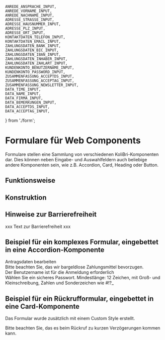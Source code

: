 	ANREDE_ANSPRACHE_INPUT,
	ANREDE_VORNAME_INPUT,
	ANREDE_NACHNAME_INPUT,
	ADRESSE_STRASSE_INPUT,
	ADRESSE_HAUSNUMMER_INPUT,
	ADRESSE_PLZ_INPUT,
	ADRESSE_ORT_INPUT,
	KONTAKTDATEN_TELEFON_INPUT,
	KONTAKTDATEN_EMAIL_INPUT,
	ZAHLUNGSDATEN_BANK_INPUT,
	ZAHLUNGSDATEN_BIC_INPUT,
	ZAHLUNGSDATEN_IBAN_INPUT,
	ZAHLUNGSDATEN_INHABER_INPUT,
	ZAHLUNGSDATEN_ZAHLART_INPUT,
	KUNDENKONTO_BENUTZERNAME_INPUT,
	KUNDENKONTO_PASSWORD_INPUT,
	ZUSAMMENFASSUNG_ACCEPTDS_INPUT,
	ZUSAMMENFASSUNG_ACCEPTAG_INPUT,
	ZUSAMMENFASSUNG_NEWSLETTER_INPUT,
	DATA_TIME_INPUT,
	DATA_NAME_INPUT,
	DATA_FIRMA_INPUT,
	DATA_BEMERKUNGEN_INPUT,
	DATA_ACCEPTDS_INPUT,
	DATA_ACCEPTAG_INPUT,
} from './form';

<Meta title="Web Components/Form/Controlled" argTypes={argTypes} />

# Formulare für Web Components

Formulare stellen eine Sammlung von verschiedenen KoliBri-Komponenten dar. Dies können neben Eingabe- und Auswahlfeldern auch
beliebige andere Komponenten sein, wie z.B. Accordion, Card, Heading oder Button.

## Funktionsweise

## Konstruktion

## Hinweise zur Barrierefreiheit

xxx Text zur Barrierefreiheit xxx

## Beispiel für ein komplexes Formular, eingebettet in eine Accordion-Komponente

<Canvas>
	<div>
		<kol-heading _level="2" class="mb-2 d-block">
			Antragsdaten bearbeiten
		</kol-heading>
		<kol-tabs _tabs="[{'_label': 'Persönliche Daten'},{'_label': 'Weitere Daten'},{'_label': 'Sonstiges'}]">
			<kol-form slot="tab-0" class="d-block p-2">
				<div className="my-2 d-grid gap-2">
					<kol-accordion _heading="Anrede" _level="3" _open>
						<div slot="content" className="d-block">
							<kol-controlled-input id="ansprache" _type="radio" style={{ display: 'block', padding: '1%', verticalAlign: 'top' }}></kol-controlled-input>
							<kol-controlled-input id="vorname" style={{ width: '50%', display: 'inline-block', padding: '1%', verticalAlign: 'top' }}></kol-controlled-input>
							<kol-controlled-input id="nachname" style={{ width: '50%', display: 'inline-block', padding: '1%', verticalAlign: 'top' }}></kol-controlled-input>
						</div>
					</kol-accordion>
					<kol-accordion _heading="Anschrift" _level="3">
						<div slot="content" className="d-block">
							<kol-controlled-input id="strasse" style={{ width: '50%', display: 'inline-block', padding: '1%', verticalAlign: 'top' }}></kol-controlled-input>
							<kol-controlled-input
								id="hausnummer"
								style={{ width: '50%', display: 'inline-block', padding: '1%', verticalAlign: 'top' }}
							></kol-controlled-input>
							<kol-controlled-input id="plz" style={{ width: '50%', display: 'inline-block', padding: '1%', verticalAlign: 'top' }}></kol-controlled-input>
							<kol-controlled-input id="ort" style={{ width: '50%', display: 'inline-block', padding: '1%', verticalAlign: 'top' }}></kol-controlled-input>
						</div>
					</kol-accordion>
				</div>
			</kol-form>
			<kol-form slot="tab-1" class="d-block p-2">
				<div className="my-2 d-grid gap-2">
					<kol-accordion _heading="Kontaktdaten" _level="3" _open>
						<div slot="content" className="m-2 d-grid gap-2">
							<kol-controlled-input id="telefon"></kol-controlled-input>
							<kol-controlled-input id="email"></kol-controlled-input>
						</div>
					</kol-accordion>
					<kol-accordion _heading="Zahlungsdaten" _level="3">
						<div slot="content" className="m-2 d-grid gap-2">
							<kol-controlled-input id="zahlart" _type="select"></kol-controlled-input>
							<kol-details _summary="Hinweis" _open>
								Bitte beachten Sie, das wir bargeldlose Zahlungsmittel bevorzugen.
							</kol-details>
							<kol-controlled-input id="inhaber"></kol-controlled-input>
							<kol-controlled-input id="iban"></kol-controlled-input>
							<kol-controlled-input id="bic"></kol-controlled-input>
							<kol-controlled-input id="bank"></kol-controlled-input>
						</div>
					</kol-accordion>
				</div>
			</kol-form>
			<kol-form slot="tab-2" class="d-block p-2">
				<div className="my-2 d-grid gap-2">
					<kol-accordion _heading="Kundenkonto" _level="3" _open>
						<div slot="content">
							<div id="row1" style={{ display: 'flex' }}>
								<div style={{ width: '50%', padding: '0px 5px' }}>
									<kol-controlled-input id="benutzername"></kol-controlled-input>
									<kol-indented-text>Der Benutzername ist für die Anmeldung erforderlich</kol-indented-text>
								</div>
								<div style={{ width: '50%', padding: '0px 5px' }}>
									<kol-controlled-input id="password" _type="password"></kol-controlled-input>
									<kol-indented-text>
										Wählen Sie ein sicheres Passwort. Mindestlänge: 12 Zeichen, mit Groß- und Kleinschreibung, Zahlen und Sonderzeichen wie #!?_
									</kol-indented-text>
								</div>
							</div>
						</div>
					</kol-accordion>
					<kol-accordion _heading="Zusammenfassung" _level="3">
						<div slot="content">
							<div id="row1" style={{ display: 'flex' }}>
								<div style={{ width: '100%', padding: '0px 5px' }}>
									<kol-controlled-input
										id="acceptds"
										_label="Ich habe die <kol-link _href='#'>Datenschutzerklärung</kol-link> gelesen und zur Kenntnis genommen"
										_type="checkbox"
									></kol-controlled-input>
									<kol-controlled-input
										id="acceptag"
										_label="Ich habe die <kol-link _href='#'>Allgemeinen Geschäftsbedingungen</kol-link> gelesen und zur Kenntnis genommen"
										_type="checkbox"
									></kol-controlled-input>
									<kol-controlled-input id="newsletter" _label="Ich möchte den Newsletter abonnieren" _as-switch _type="checkbox"></kol-controlled-input>
								</div>
							</div>
						</div>
					</kol-accordion>
				</div>
			</kol-form>
		</kol-tabs>
		<kol-button-group class="mt-2 mb-4 d-inline-block float-end">
			<kol-button _label="Speichern" />
			<kol-button _label="Abbrechen" />
			<kol-button _label="Löschen" _disabled />
		</kol-button-group>
	</div>
</Canvas>

## Beispiel für ein Rückrufformular, eingebettet in eine Card-Komponente

Das Formular wurde zusätzlich mit einem Custom Style erstellt.

<Canvas>
	<div>
		<kol-badge _text="* Pflichtfeld" style={{ display: 'block', marginBottom: '10px' }} />
		<kol-card _headline="Rückruf anfordern" _level="1" style={{ display: 'block', border: '2px solid #000', padding: '10px' }}>
			<div slot="content">
				<div id="row1" style={{ display: 'flex' }}>
					<div style={{ width: '50%', padding: '0px 5px' }}>
						<kol-controlled-input id="time" _type="select"></kol-controlled-input>
						<kol-indented-text>Bitte beachten Sie, das es beim Rückruf zu kurzen Verzögerungen kommen kann.</kol-indented-text>
					</div>
					<div style={{ width: '50%', padding: '0px 5px' }}></div>
				</div>
				<div id="row3" style={{ display: 'flex', marginTop: '10px' }}>
					<div style={{ width: '50%', padding: '0px 5px' }}>
						<kol-controlled-input id="name"></kol-controlled-input>
					</div>
					<div style={{ width: '50%', padding: '0px 5px' }}>
						<kol-controlled-input id="firma"></kol-controlled-input>
					</div>
				</div>
				<div id="row4" style={{ display: 'flex', marginTop: '10px' }}>
					<div style={{ width: '100%', padding: '0px 5px' }}>
						<kol-controlled-input id="bemerkungen" _type="textarea"></kol-controlled-input>
					</div>
				</div>
				<div id="row5" style={{ display: 'flex', marginTop: '10px' }}>
					<div style={{ width: '100%', padding: '0px 5px' }}>
						<kol-controlled-input id="form2acceptds" _type="checkbox"></kol-controlled-input>
						<kol-controlled-input id="form2acceptag" _type="checkbox"></kol-controlled-input>
						<kol-button _label="Rückruf anfordern" _icon="icofont-phone" />
					</div>
				</div>
			</div>
		</kol-card>
	</div>
</Canvas>

<script>
	() =>
	{setTimeout(() => {
		document.querySelector('#ansprache')._control = ANREDE_ANSPRACHE_INPUT;
		document.querySelector('#ansprache')._options = [
			{
				label: 'Herr',
				value: 'Herr',
			},
			{
				label: 'Frau',
				value: 'Frau',
			},
		];
		document.querySelector('#vorname')._control = ANREDE_VORNAME_INPUT;
		document.querySelector('#nachname')._control = ANREDE_NACHNAME_INPUT;
		document.querySelector('#strasse')._control = ADRESSE_STRASSE_INPUT;
		document.querySelector('#hausnummer')._control = ADRESSE_HAUSNUMMER_INPUT;
		document.querySelector('#plz')._control = ADRESSE_PLZ_INPUT;
		document.querySelector('#ort')._control = ADRESSE_ORT_INPUT;
		document.querySelector('#telefon')._control = KONTAKTDATEN_TELEFON_INPUT;
		document.querySelector('#email')._control = KONTAKTDATEN_EMAIL_INPUT;
		document.querySelector('#bank')._control = ZAHLUNGSDATEN_BANK_INPUT;
		document.querySelector('#bic')._control = ZAHLUNGSDATEN_BIC_INPUT;
		document.querySelector('#iban')._control = ZAHLUNGSDATEN_IBAN_INPUT;
		document.querySelector('#inhaber')._control = ZAHLUNGSDATEN_INHABER_INPUT;
		document.querySelector('#zahlart')._control = ZAHLUNGSDATEN_ZAHLART_INPUT;
		document.querySelector('#zahlart')._options = [
			{
				label: 'Bar',
				value: 'Bar',
			},
			{
				label: 'Lastschrift',
				value: 'Lastschrift',
			},
			{
				label: 'Rechnung',
				value: 'Rechnung',
			},
		];
		document.querySelector('#benutzername')._control = KUNDENKONTO_BENUTZERNAME_INPUT;
		document.querySelector('#password')._control = KUNDENKONTO_PASSWORD_INPUT;
		document.querySelector('#acceptds')._control = ZUSAMMENFASSUNG_ACCEPTDS_INPUT;
		document.querySelector('#acceptag')._control = ZUSAMMENFASSUNG_ACCEPTAG_INPUT;
		document.querySelector('#newsletter')._control = ZUSAMMENFASSUNG_NEWSLETTER_INPUT;
		document.querySelector('#time')._control = DATA_TIME_INPUT;
		document.querySelector('#time')._options = [
			{
				label: '09:00',
				value: '09:00',
			},
			{
				label: '10:00',
				value: '10:00',
			},
			{
				label: '11:00',
				value: '11:00',
			},
			{
				label: '12:00',
				value: '12:00',
			},
			{
				label: '13:00',
				value: '13:00',
			},
		];
		document.querySelector('#name')._control = DATA_NAME_INPUT;
		document.querySelector('#firma')._control = DATA_FIRMA_INPUT;
		document.querySelector('#bemerkungen')._control = DATA_BEMERKUNGEN_INPUT;
		document.querySelector('#form2acceptds')._control = DATA_ACCEPTDS_INPUT;
		document.querySelector('#form2acceptag')._control = DATA_ACCEPTAG_INPUT;
	}, 1000)}
</script>
